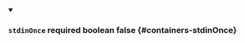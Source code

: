 
<details className="config-field" data-expandable="false" open>
<summary>

### `stdinOnce` <span className="config-field-required" data-required="false">required</span> <span className="config-field-type">boolean</span> <span className="config-field-default">false</span> <span className="config-field-enum"></span> {#containers-stdinOnce}



</summary>



</details>
